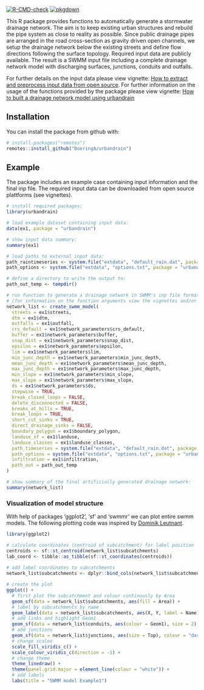 [![R-CMD-check](https://github.com/DoeringA/urbandrain/workflows/R-CMD-check/badge.svg)](https://github.com/DoeringA/urbandrain/actions?query=workflow%3AR-CMD-check)
[![pkgdown](https://github.com/DoeringA/urbandrain/workflows/pkgdown/badge.svg)](https://github.com/DoeringA/urbandrain/actions?query=workflow%3Apkgdown)

This R package provides functions to automatically generate a stormwater drainage network. The aim is to keep existing urban structures and rebuild the pipe system as close to reality as possible. Since public drainage pipes are arranged in the road cross-section as gravity driven open channels, we setup the drainage network below the existing streets and define flow directions following the surface topology. Required input data are publicly available. The result is a SWMM input file including a complete drainage network model with discharging surfaces, junctions, conduits and outfalls. 

For further details on the input data please view vignette: [How to extract and preprocess input data from open source](How_to_extract_and_preprocess_input_data_from_open_source.html). For further information on the usage of the functions provided by the package please view vignette: [How to built a drainage network model using urbandrain](How_to_built_a_drainage_network_model_using_urbandrain.html)


## Installation

You can install the package from github with:
```r
# install.packages("remotes")
remotes::install_github("DoeringA/urbandrain")
```

## Example

The package includes an example case containing input information and the final inp file. The required input data can be downloaded from open source plattforms (see vignettes).

```r
# install required packages:
library(urbandrain)

# load example dataset containing input data:
data(ex1, package = "urbandrain")

# show input data summary:
summary(ex1)

# load paths to external input data:
path_raintimeseries <- system.file("extdata", "default_rain.dat", package = "urbandrain")
path_options <- system.file("extdata", "options.txt", package = "urbandrain")

# define a directory to write the output to:
path_out_temp <- tempdir()

# run function to generate a drainage network in SWMM's inp file format:
# (for information on the function arguments view the vignettes and/or the documentation)
network_list <- create_swmm_model(
  streets = ex1$streets,
  dtm = ex1$dtm,
  outfalls = ex1$outfall,
  crs_default = ex1$network_parameters$crs_default,
  buffer = ex1$network_parameters$buffer, 
  snap_dist = ex1$network_parameters$snap_dist, 
  epsilon = ex1$network_parameters$epsilon, 
  lim = ex1$network_parameters$lim,  
  min_junc_depth = ex1$network_parameters$min_junc_depth, 
  mean_junc_depth = ex1$network_parameters$mean_junc_depth, 
  max_junc_depth = ex1$network_parameters$max_junc_depth,  
  min_slope = ex1$network_parameters$min_slope, 
  max_slope = ex1$network_parameters$max_slope, 
  ds = ex1$network_parameters$ds,
  stepwise = TRUE, 
  break_closed_loops = FALSE,  
  delete_disconnected = FALSE, 
  breaks_at_hills = TRUE, 
  break_loops = TRUE,  
  short_cut_sinks = TRUE, 
  direct_drainage_sinks = FALSE,
  boundary_polygon = ex1$boundary_polygon, 
  landuse_sf = ex1$landuse,
  landuse_classes = ex1$landuse_classes, 
  path_timeseries = system.file("extdata", "default_rain.dat", package = "urbandrain"),
  path_options = system.file("extdata", "options.txt", package = "urbandrain"),
  infiltration = ex1$infiltration,
  path_out = path_out_temp
)

# show summary of the final artificially generated drainage network:
summary(network_list)

```


### Visualization of model structure

With help of packages 'ggplot2', 'sf' and 'swmmr' we can plot entire swmm models.
The following plotting code was inspired by [Dominik Leutnant](https://github.com/dleutnant/swmmr). 

```r
library(ggplot2)

# calculate coordinates (centroid of subcatchment) for label position
centroids <- sf::st_centroid(network_list$subcatchments)
lab_coord <- tibble::as_tibble(sf::st_coordinates(centroids))
  
# add label coordinates to subcatchments
network_list$subcatchments <- dplyr::bind_cols(network_list$subcatchments, lab_coord)

# create the plot
ggplot() + 
  # first plot the subcatchment and colour continously by Area
  geom_sf(data = network_list$subcatchments, aes(fill = Area)) + 
  # label by subcatchments by name
  geom_label(data = network_list$subcatchments, aes(X, Y, label = Name), alpha = 0.5, size = 3) +
  # add links and highlight Geom1
  geom_sf(data = network_list$conduits, aes(colour = Geom1), size = 2) +
  # add junctions
  geom_sf(data = network_list$junctions, aes(size = Top), colour = "darkgrey") + 
  # change scales
  scale_fill_viridis_c() +
  scale_colour_viridis_c(direction = -1) +
  # change theme
  theme_linedraw() +
  theme(panel.grid.major = element_line(colour = "white")) +
  # add labels
  labs(title = "SWMM model Example1")
```
